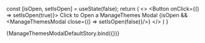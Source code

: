 

<Meta title='ManageThemesModal' component={ManageThemesModal} />

<ArgsTable of={ManageThemesModal} />

  const [isOpen, setIsOpen] = useState(false);
  return (
    <>
    <Button onClick={() => setIsOpen(true)}>
      Click to Open a ManageThemes Modal
    </Button>
    <Provider store={store}>
      {isOpen && <ManageThemesModal close={() => setIsOpen(false)}/>}
    </Provider>
    </>
  )
}

<Canvas>
  <Story name='Default'>
    {ManageThemesModalDefaultStory.bind({})}
  </Story>
</Canvas>